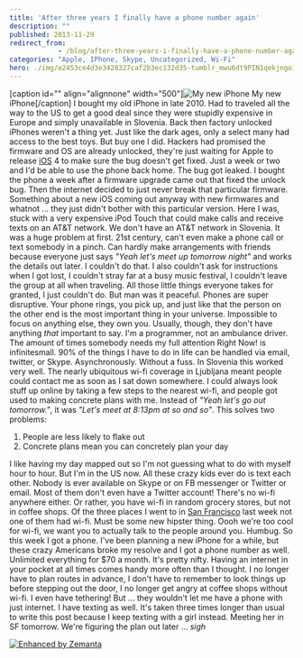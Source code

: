 ```yaml
---
title: 'After three years I finally have a phone number again'
description: ""
published: 2013-11-29
redirect_from: 
            - /blog/after-three-years-i-finally-have-a-phone-number-again/swizec/6440
categories: "Apple, IPhone, Skype, Uncategorized, Wi-Fi"
hero: ./img/e2453ce4d3e3428327caf2b3ec132d35-tumblr_mwu6dt9PIN1qekjngo1_500.jpg
---
```

\[caption id=&quot;&quot; align=&quot;alignnone&quot; width=&quot;500&quot;]![My new iPhone](./img/e2453ce4d3e3428327caf2b3ec132d35-tumblr_mwu6dt9PIN1qekjngo1_500.jpg) My new iPhone\[/caption] I bought my old iPhone in late 2010. Had to traveled all the way to the US to get a good deal since they were stupidly expensive in Europe and simply unavailable in Slovenia. Back then factory unlocked iPhones weren&#x27;t a thing yet. Just like the dark ages, only a select many had access to the best toys. But buy one I did. Hackers had promised the firmware and OS are already unlocked, they&#x27;re just waiting for Apple to release [iOS](http://www.apple.com/ios/ "IOS") 4 to make sure the bug doesn&#x27;t get fixed. Just a week or two and I&#x27;d be able to use the phone back home. The bug got leaked. I bought the phone a week after a firmware upgrade came out that fixed the unlock bug. Then the internet decided to just never break that particular firmware. Something about a new iOS coming out anyway with new firmwares and whatnot ... they just didn&#x27;t bother with this particular version. Here I was, stuck with a very expensive iPod Touch that could make calls and receive texts on an AT&amp;T network. We don&#x27;t have an AT&amp;T network in Slovenia. It was a huge problem at first. 21st century, can&#x27;t even make a phone call or text somebody in a pinch. Can hardly make arrangements with friends because everyone just says _&quot;Yeah let&#x27;s meet up tomorrow night&quot;_ and works the details out later. I couldn&#x27;t do that. I also couldn&#x27;t ask for instructions when I got lost, I couldn&#x27;t stray far at a busy music festival, I couldn&#x27;t leave the group at all when traveling. All those little things everyone takes for granted, I just couldn&#x27;t do. But man was it peaceful. Phones are super disruptive. Your phone rings, you pick up, and just like that the person on the other end is the most important thing in your universe. Impossible to focus on anything else, they own you. Usually, though, they don&#x27;t have anything _that_ important to say. I&#x27;m a programmer, not an ambulance driver. The amount of times somebody needs my full attention Right Now! is infinitesmall. 90% of the things I have to do in life can be handled via email, twitter, or Skype. Asynchronously. Without a fuss. In Slovenia this worked very well. The nearly ubiquitous wi-fi coverage in Ljubljana meant people could contact me as soon as I sat down somewhere. I could always look stuff up online by taking a few steps to the nearest wi-fi, and people got used to making concrete plans with me. Instead of _&quot;Yeah let&#x27;s go out tomorrow.&quot;_, it was _&quot;Let&#x27;s meet at 8:13pm at so and so&quot;_. This solves two problems:

1. People are less likely to flake out
2. Concrete plans mean you can concretely plan your day

I like having my day mapped out so I&#x27;m not guessing what to do with myself hour to hour. But I&#x27;m in the US now. All these crazy kids ever do is text each other. Nobody is ever available on Skype or on FB messenger or Twitter or email. Most of them don&#x27;t even have a Twitter account! There&#x27;s no wi-fi anywhere either. Or rather, you have wi-fi in random grocery stores, but not in coffee shops. Of the three places I went to in [San Francisco](<http://maps.google.com/maps?ll=37.7833333333,-122.416666667&spn=0.1,0.1&q=37.7833333333,-122.416666667 (San%20Francisco)&t=h> "San Francisco") last week not one of them had wi-fi. Must be some new hipster thing. Oooh we&#x27;re too cool for wi-fi, we want you to actually talk to the people around you. Humbug. So this week I got a phone. I&#x27;ve been planning a new iPhone for a while, but these crazy Americans broke my resolve and I got a phone number as well. Unlimited everything for \$70 a month. It&#x27;s pretty nifty. Having an internet in your pocket at all times comes handy more often than I thought. I no longer have to plan routes in advance, I don&#x27;t have to remember to look things up before stepping out the door, I no longer get angry at coffee shops without wi-fi. I even have tethering! But ... they wouldn&#x27;t let me have a phone with just internet. I have texting as well. It&#x27;s taken three times longer than usual to write this post because I keep texting with a girl instead. Meeting her in SF tomorrow. We&#x27;re figuring the plan out later ... _sigh_

[![Enhanced by Zemanta](http://img.zemanta.com/zemified_e.png?x-id=517c0f05-96db-458b-8eeb-b9debe8fbc7c)](http://www.zemanta.com/?px "Enhanced by Zemanta")

